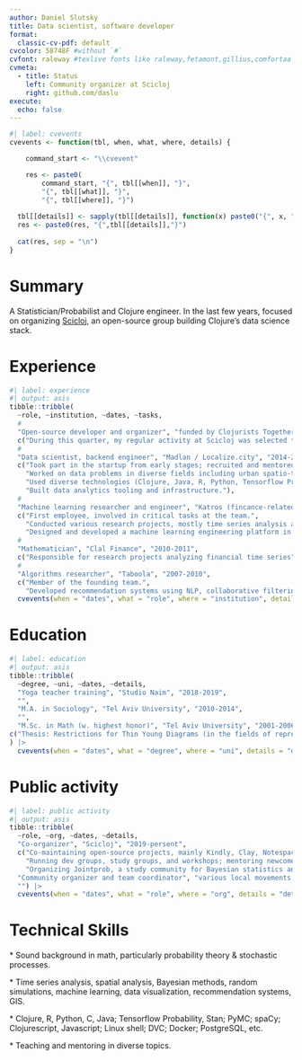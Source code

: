 ```yaml
---
author: Daniel Slutsky
title: Data scientist, software developer
format:
  classic-cv-pdf: default
cvcolor: 58748F #without `#`
cvfont: raleway #texlive fonts like raleway,fetamont,gillius,comfortaa
cvmeta:
  - title: Status
    left: Community organizer at Scicloj
    right: github.com/daslu
execute:
  echo: false
---
```


```r
#| label: cvevents
cvevents <- function(tbl, when, what, where, details) {

    command_start <- "\\cvevent"

    res <- paste0(
        command_start, "{", tbl[[when]], "}", 
        "{", tbl[[what]], "}",
        "{", tbl[[where]], "}")
   
  tbl[[details]] <- sapply(tbl[[details]], function(x) paste0("{", x, "}", collapse = ","))
  res <- paste0(res, "{",tbl[[details]],"}")
  
  cat(res, sep = "\n")
}
```

# Summary

A Statistician/Probabilist and Clojure engineer. In the last few years, focused on organizing [Scicloj](https://scicloj.github.io/), an open-source group building Clojure's data science stack. 

# Experience

```r
#| label: experience
#| output: asis
tibble::tribble(
  ~role, ~institution, ~dates, ~tasks,
  #
  "Open-source developer and organizer", "funded by Clojurists Together", "Feb-Apr 2024",
  c("During this quarter, my regular activity at Scicloj was selected to supported by the Clojurists Together organization."),
  #
  "Data scientist, backend engineer", "Madlan / Localize.city", "2014-2023",
  c("Took part in the startup from early stages; recruited and mentored team members.",
    "Worked on data problems in diverse fields including urban spatio-temporal modeling, real-estate pricing, NLP, and recommendation systems.",
    "Used diverse technologies (Clojure, Java, R, Python, Tensorflow Probability, Stan, PyMC, SQL, etc.).",
    "Built data analytics tooling and infrastructure."),
  #
  "Machine learning researcher and engineer", "Katros (fincance-related startup)", "2012-2014",
  c("First employee, involved in critical tasks at the team.",
    "Conducted various research projects, mostly time series analysis and machine learning.",
    "Designed and developed a machine learning engineering platform in Clojure."),
  #
  "Mathematician", "Clal Finance", "2010-2011",
  c("Responsible for research projects analyzing financial time series"),
  #
  "Algorithms researcher", "Taboola", "2007-2010",
  c("Member of the founding team.",
    "Developed recommendation systems using NLP, collaborative filtering, and machine learning.")) |>
  cvevents(when = "dates", what = "role", where = "institution", details = "tasks")
```

# Education

```r
#| label: education
#| output: asis
tibble::tribble(
  ~degree, ~uni, ~dates, ~details,
  "Yoga teacher training", "Studio Naim", "2018-2019",
  "",
  "M.A. in Sociology", "Tel Aviv University", "2010-2014",
  "",
  "M.Sc. in Math (w. highest honor)", "Tel Aviv University", "2001-2006", 
c("Thesis: Restrictions for Thin Young Diagrams (in the fields of representation theory and noncommutative probability)"),
) |>
  cvevents(when = "dates", what = "degree", where = "uni", details = "details")
```

# Public activity

 

```r
#| label: public activity
#| output: asis
tibble::tribble(
  ~role, ~org, ~dates, ~details,
  "Co-organizer", "Scicloj", "2019-persent",
  c("Co-maintaining open-source projects, mainly Kindly, Clay, Notespace, ClojisR, and the Scicloj website.",
    "Running dev groups, study groups, and workshops; mentoring newcomers.",
    "Organizing Jointprob, a study community for Bayesian statistics and probabilistic modeling."),
  "Community organizer and team coordinator", "various local movements for social action", "2008-2018",
  "") |>
  cvevents(when = "dates", what = "role", where = "org", details = "details")
```


# Technical Skills
$*$ Sound background in math, particularly probability theory & stochastic processes.

$*$ Time series analysis, spatial analysis, Bayesian methods, random simulations,
machine learning, data visualization, recommendation systems, GIS.

$*$ Clojure, R, Python, C, Java; Tensorflow Probability, Stan; PyMC; spaCy; Clojurescript, Javascript; Linux shell; DVC; Docker; PostgreSQL, etc.

$*$ Teaching and mentoring in diverse topics.
